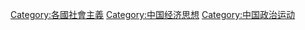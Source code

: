 [[Category:各國社會主義|Category:各國社會主義]]
[[Category:中国经济思想|Category:中国经济思想]]
[[Category:中国政治运动|Category:中国政治运动]]